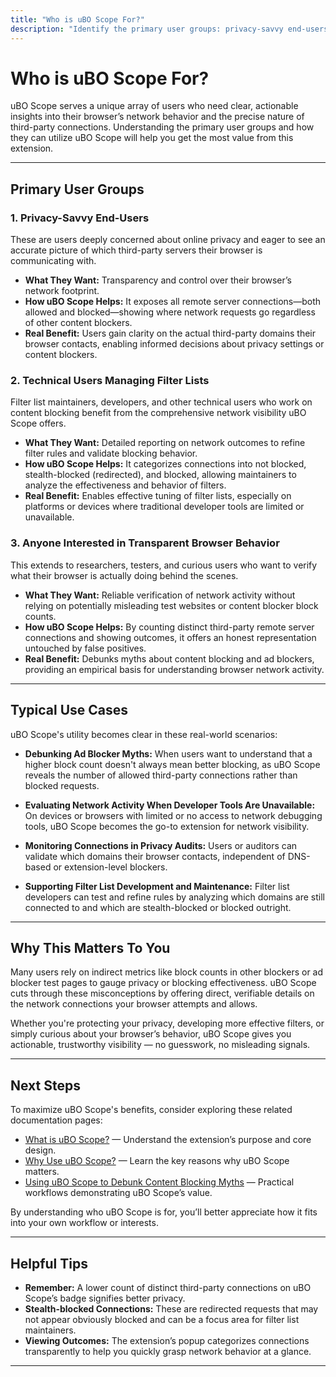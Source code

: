 ```yaml
---
title: "Who is uBO Scope For?"
description: "Identify the primary user groups: privacy-savvy end-users, technical users who manage filter lists, and anyone interested in transparent browser behavior. Explore use cases such as debunking ad blocker myths or evaluating network activity when standard developer tools are unavailable."
---
```


# Who is uBO Scope For?

uBO Scope serves a unique array of users who need clear, actionable insights into their browser’s network behavior and the precise nature of third-party connections. Understanding the primary user groups and how they can utilize uBO Scope will help you get the most value from this extension.

---

## Primary User Groups

### 1. Privacy-Savvy End-Users
These are users deeply concerned about online privacy and eager to see an accurate picture of which third-party servers their browser is communicating with.

- **What They Want:** Transparency and control over their browser’s network footprint.
- **How uBO Scope Helps:** It exposes all remote server connections—both allowed and blocked—showing where network requests go regardless of other content blockers.
- **Real Benefit:** Users gain clarity on the actual third-party domains their browser contacts, enabling informed decisions about privacy settings or content blockers.

### 2. Technical Users Managing Filter Lists
Filter list maintainers, developers, and other technical users who work on content blocking benefit from the comprehensive network visibility uBO Scope offers.

- **What They Want:** Detailed reporting on network outcomes to refine filter rules and validate blocking behavior.
- **How uBO Scope Helps:** It categorizes connections into not blocked, stealth-blocked (redirected), and blocked, allowing maintainers to analyze the effectiveness and behavior of filters.
- **Real Benefit:** Enables effective tuning of filter lists, especially on platforms or devices where traditional developer tools are limited or unavailable.

### 3. Anyone Interested in Transparent Browser Behavior
This extends to researchers, testers, and curious users who want to verify what their browser is actually doing behind the scenes.

- **What They Want:** Reliable verification of network activity without relying on potentially misleading test websites or content blocker block counts.
- **How uBO Scope Helps:** By counting distinct third-party remote server connections and showing outcomes, it offers an honest representation untouched by false positives.
- **Real Benefit:** Debunks myths about content blocking and ad blockers, providing an empirical basis for understanding browser network activity.

---

## Typical Use Cases

uBO Scope's utility becomes clear in these real-world scenarios:

- **Debunking Ad Blocker Myths:** When users want to understand that a higher block count doesn't always mean better blocking, as uBO Scope reveals the number of allowed third-party connections rather than blocked requests.

- **Evaluating Network Activity When Developer Tools Are Unavailable:** On devices or browsers with limited or no access to network debugging tools, uBO Scope becomes the go-to extension for network visibility.

- **Monitoring Connections in Privacy Audits:** Users or auditors can validate which domains their browser contacts, independent of DNS-based or extension-level blockers.

- **Supporting Filter List Development and Maintenance:** Filter list developers can test and refine rules by analyzing which domains are still connected to and which are stealth-blocked or blocked outright.

---

## Why This Matters To You

Many users rely on indirect metrics like block counts in other blockers or ad blocker test pages to gauge privacy or blocking effectiveness.
uBO Scope cuts through these misconceptions by offering direct, verifiable details on the network connections your browser attempts and allows.

Whether you're protecting your privacy, developing more effective filters, or simply curious about your browser’s behavior, uBO Scope gives you actionable, trustworthy visibility — no guesswork, no misleading signals.

---

## Next Steps

To maximize uBO Scope's benefits, consider exploring these related documentation pages:

- [What is uBO Scope?](/overview/about-ubo-scope/what-is-ubo-scope) — Understand the extension’s purpose and core design.
- [Why Use uBO Scope?](/overview/about-ubo-scope/value-proposition) — Learn the key reasons why uBO Scope matters.
- [Using uBO Scope to Debunk Content Blocking Myths](/guides/analyzing-network-connections/using-uBO-scope-to-debunk-myths) — Practical workflows demonstrating uBO Scope’s value.

By understanding who uBO Scope is for, you’ll better appreciate how it fits into your own workflow or interests.

---

## Helpful Tips

- **Remember:** A lower count of distinct third-party connections on uBO Scope’s badge signifies better privacy.
- **Stealth-blocked Connections:** These are redirected requests that may not appear obviously blocked and can be a focus area for filter list maintainers.
- **Viewing Outcomes:** The extension’s popup categorizes connections transparently to help you quickly grasp network behavior at a glance.

---